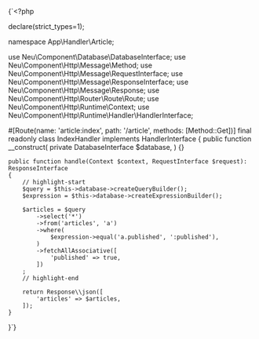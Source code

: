 
<CodeBlock language="php" title="src/Handler/Article/IndexHandler.php">{`<?php

declare(strict_types=1);

namespace App\\Handler\\Article;

use Neu\\Component\\Database\\DatabaseInterface;
use Neu\\Component\\Http\\Message\\Method;
use Neu\\Component\\Http\\Message\\RequestInterface;
use Neu\\Component\\Http\\Message\\ResponseInterface;
use Neu\\Component\\Http\\Message\\Response;
use Neu\\Component\\Http\\Router\\Route\\Route;
use Neu\\Component\\Http\\Runtime\\Context;
use Neu\\Component\\Http\\Runtime\\Handler\\HandlerInterface;

#[Route(name: 'article:index', path: '/article', methods: [Method::Get])]
final readonly class IndexHandler implements HandlerInterface
{
    public function __construct(
        private DatabaseInterface $database,
    ) {}

    public function handle(Context $context, RequestInterface $request): ResponseInterface
    {
        // highlight-start
        $query = $this->database->createQueryBuilder();
        $expression = $this->database->createExpressionBuilder();

        $articles = $query
            ->select('*')
            ->from('articles', 'a')
            ->where(
                $expression->equal('a.published', ':published'),
            )
            ->fetchAllAssociative([
                'published' => true,
            ])
        ;
        // highlight-end

        return Response\\json([
            'articles' => $articles,
        ]);
    }
}`}</CodeBlock>
